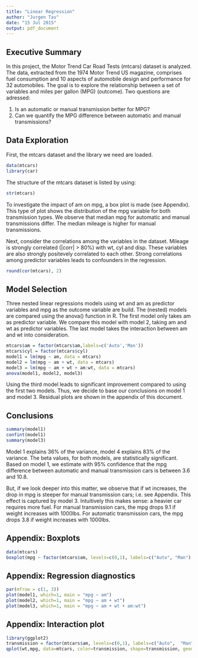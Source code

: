 ```yaml
---
title: "Linear Regression"
author: "Jurgen Tas"
date: "15 Jul 2015"
output: pdf_document
---
```


## Executive Summary
In this project, the Motor Trend Car Road Tests (mtcars) dataset is analyzed. The data, extracted from the 1974 Motor Trend US magazine, comprises fuel consumption and 10 aspects of automobile design and performance for 32 automobiles. The goal is to explore the relationship between a set of variables and miles per gallon (MPG) (outcome). Two questions are adressed:

1) Is an automatic or manual transmission better for MPG?
2) Can we quantify the MPG difference between automatic and manual transmissions?

## Data Exploration
First, the mtcars dataset and the library we need are loaded. 

```r
data(mtcars)
library(car)
```

The structure of the mtcars dataset is listed by using:

```r
str(mtcars)
```

To investigate the impact of am on mpg, a box plot is made (see Appendix). This type of plot shows the distribution of the mpg variable for both transmission types. We observe that median mpg for automatic and manual transmissions differ. The median mileage is higher for manual transmissions.

Next, consider the correlations among the variables in the dataset. Mileage is strongly correlated (|corr| > 80%) with wt, cyl and disp. These variables are also strongly positevely correlated to each other. Strong correlations among predictor variables leads to confounders in the regression.

```r
round(cor(mtcars), 2)
```

## Model Selection
Three nested linear regressions models using wt and am as predictor variables and mpg as the outcome variable are build. The (nested) models are compared using the anova() function in R. The first model only takes am as predictor variable. We compare this model with model 2, taking am and wt as predictor variables. The last model takes the interaction between am and wt into consideration.

```r
mtcars$am = factor(mtcars$am,labels=c('Auto','Man'))
mtcars$cyl = factor(mtcars$cyl)
model1 = lm(mpg ~ am, data = mtcars)
model2 = lm(mpg ~ am + wt, data = mtcars)
model3 = lm(mpg ~ am + wt + am:wt, data = mtcars)
anova(model1, model2, model3)
```

Using the third model leads to significant improvement compared to using the first two models. Thus, we decide to base our conclusions on model 1 and model 3. Residual plots are shown in the appendix of this document.

## Conclusions
```r
summary(model1)
confint(model1)
summary(model3)
```

Model 1 explains 36% of the variance, model 4 explains 83% of the variance. The beta values, for both models, are statistically significant. Based on model 1, we estimate with 95% confidence that the mpg difference between automatic and manual transmission cars is between 3.6 and 10.8. 

But, if we look deeper into this matter, we observe that if wt increases, the drop in mpg is steeper for manual transmission cars; i.e. see Appendix. This effect is captured by model 3. Intuitively this makes sense: a heavier car requires more fuel. For manual transmission cars, the mpg drops 9.1 if weight increases with 1000lbs. For automatic transmission cars, the mpg drops 3.8 if weight increases with 1000lbs.

## Appendix: Boxplots
```r
data(mtcars)
boxplot(mpg ~ factor(mtcars$am, levels=c(0,1), labels=c("Auto", "Man") ), data=mtcars, xlab="Transmission",ylab="Miles per Gallon")
```

## Appendix: Regression diagnostics 
```r
par(mfrow = c(1, 3))
plot(model1, which=1, main = "mpg ~ am")
plot(model2, which=1, main = "mpg ~ am + wt")
plot(model3, which=1, main = "mpg ~ am + wt + am:wt")
```

## Appendix: Interaction plot
```r
library(ggplot2)
transmission = factor(mtcars$am, levels=c(0,1), labels=c("Auto",  "Man"))
qplot(wt,mpg, data=mtcars, color=transmission, shape=transmission, geom=c("point", "smooth"), method="lm", formula=y~x, xlab="Car Weight", ylab="Miles Per Gallon", main="mpg ~ am + wt + am:wt")
```







